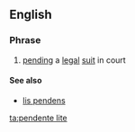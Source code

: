 ==English==
{{wikipedia}}

===Phrase===
{{head|en|phrase|head=[[pendente]] [[lite]]}}

# {{label|en|legal}} [[pend]]ing a [[legal]] [[suit]] in court

====See also====
* [[lis pendens]]

[[ta:pendente lite]]